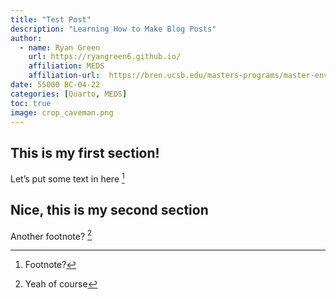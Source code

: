 ```yaml
---
title: "Test Post"
description: "Learning How to Make Blog Posts"
author: 
  - name: Ryan Green
    url: https://ryangreen6.github.io/
    affiliation: MEDS
    affiliation-url:  https://bren.ucsb.edu/masters-programs/master-environmental-data-science
date: 55000 BC-04-22
categories: [Quarto, MEDS]
toc: true
image: crop_caveman.png
---
```


## This is my first section!

Let's put some text in here [^1]

[^1]: Footnote?

## Nice, this is my second section

Another footnote? [^2]

[^2]: Yeah of course
